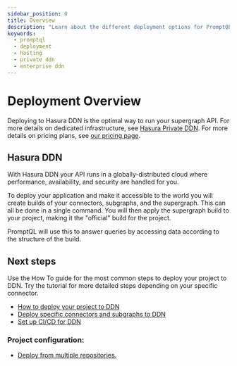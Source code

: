 ```yaml
---
sidebar_position: 0
title: Overview
description: "Learn about the different deployment options for PromptQL projects"
keywords:
  - promptql
  - deployment
  - hosting
  - private ddn
  - enterprise ddn
---
```


# Deployment Overview

Deploying to Hasura DDN is the optimal way to run your supergraph API. For more details on dedicated infrastructure, see
[Hasura Private DDN](/private-ddn/overview.mdx). For more details on pricing plans, see
[our pricing page](https://hasura.io/pricing).

## Hasura DDN

With Hasura DDN your API runs in a globally-distributed cloud where performance, availability, and security are handled
for you.

To deploy your application and make it accessible to the world you will create builds of your connectors, subgraphs, and
the supergraph. This can all be done in a single command. You will then apply the supergraph build to your project,
making it the "official" build for the project.

PromptQL will use this to answer queries by accessing data according to the structure of the build.

## Next steps

Use the How To guide for the most common steps to deploy your project to DDN. Try the tutorial for more detailed steps
depending on your specific connector.

- [How to deploy your project to DDN](/deployment/hasura-ddn/deploy-to-ddn.mdx)
- [Deploy specific connectors and subgraphs to DDN](/deployment/hasura-ddn/incremental-builds.mdx)
- [Set up CI/CD for DDN](/deployment/hasura-ddn/ci-cd.mdx)

### Project configuration:

- [Deploy from multiple repositories.](/project-configuration/subgraphs/working-with-multiple-repositories.mdx)
